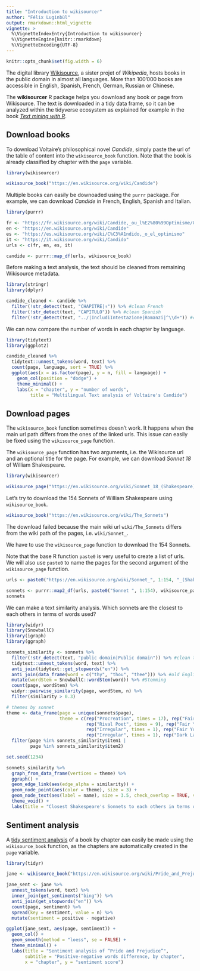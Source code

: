 ```yaml
---
title: "Introduction to wikisourcer"
author: "Félix Luginbül"
output: rmarkdown::html_vignette
vignette: >
  %\VignetteIndexEntry{Introduction to wikisourcer}
  %\VignetteEngine{knitr::rmarkdown}
  %\VignetteEncoding{UTF-8}
---
```


```r
knitr::opts_chunk$set(fig.width = 6)
```

The digital library [Wikisource](https://wikisource.org/), a sister projet of *Wikipedia*, hosts books in the public domain in almost all languages. More than 100'000 books are accessible in English, Spanish, French, German, Russian or Chinese.

The **wikisourcer** R package helps you download any book or page from Wikisource. The text is downloaded in a tidy data frame, so it can be analyzed within the tidyverse ecosystem as explained for example in the book *[Text mining with R](https://www.tidytextmining.com)*.

## Download books

To download Voltaire's philosophical novel *Candide*, simply paste the url of the table of content into the ```wikisource_book``` function. Note that the book is already classified by chapter with the ```page``` variable.

```r
library(wikisourcer)

wikisource_book("https://en.wikisource.org/wiki/Candide")
```

Multiple books can easily be downoaded using the ```purrr``` package. For example, we can download *Candide* in French, English, Spanish and Italian.

```r
library(purrr)

fr <- "https://fr.wikisource.org/wiki/Candide,_ou_l%E2%80%99Optimisme/Garnier_1877"
en <- "https://en.wikisource.org/wiki/Candide"
es <- "https://es.wikisource.org/wiki/C%C3%A1ndido,_o_el_optimismo"
it <- "https://it.wikisource.org/wiki/Candido"
urls <- c(fr, en, es, it)

candide <- purrr::map_df(urls, wikisource_book)
```

Before making a text analysis, the text should be cleaned from remaining Wikisource metadata.

```r
library(stringr)
library(dplyr)

candide_cleaned <- candide %>%
  filter(!str_detect(text, "CHAPITRE|↑")) %>% #clean French
  filter(!str_detect(text, "CAPITULO")) %>% #clean Spanish
  filter(!str_detect(text, "../|IncludiIntestazione|Romanzi|^\\d+")) #clean Italian
```

We can now compare the number of words in each chapter by language.

```r
library(tidytext)
library(ggplot2)

candide_cleaned %>%
  tidytext::unnest_tokens(word, text) %>%
  count(page, language, sort = TRUE) %>%
  ggplot(aes(x = as.factor(page), y = n, fill = language)) +
    geom_col(position = "dodge") +
    theme_minimal() +
    labs(x = "chapter", y = "number of words",
         title = "Multilingual Text analysis of Voltaire's Candide")
```

## Download pages

The ```wikisource_book``` function sometimes doesn't work. It happens when the main url path differs from the ones of the linked urls. This issue can easily be fixed using the ```wikisource_page``` function.

The ```wikisource_page``` function has two arguments, i.e. the Wikisource url and an optional title for the page. For example, we can download *Sonnet 18* of William Shakespeare.

```r
library(wikisourcer)

wikisource_page("https://en.wikisource.org/wiki/Sonnet_18_(Shakespeare)", "Sonnet 18")
```

Let's try to download the 154 Sonnets of William Shakespeare using ```wikisource_book```.

```r
wikisource_book("https://en.wikisource.org/wiki/The_Sonnets")
```

The download failed because the main wiki url ```wiki/The_Sonnets``` differs from the wiki path of the pages, i.e. ```wiki/Sonnet_```.

We have to use the ```wikisource_page``` function to download the 154 Sonnets. 

Note that the base R function ```paste0``` is very useful to create a list of urls. We will also use ```paste0``` to name the pages for the second argument of the ```wikisource_page``` function.

```r
urls <- paste0("https://en.wikisource.org/wiki/Sonnet_", 1:154, "_(Shakespeare)") #154 urls

sonnets <- purrr::map2_df(urls, paste0("Sonnet ", 1:154), wikisource_page)
sonnets
```

We can make a text similarity analysis. Which sonnets are the closest to each others in terms of words used?

```r
library(widyr)
library(SnowballC)
library(igraph)
library(ggraph)

sonnets_similarity <- sonnets %>%
  filter(!str_detect(text, "public domain|Public domain")) %>% #clean text
  tidytext::unnest_tokens(word, text) %>%
  anti_join(tidytext::get_stopwords("en")) %>%
  anti_join(data_frame(word = c("thy", "thou", "thee"))) %>% #old English stopwords
  mutate(wordStem = SnowballC::wordStem(word)) %>% #Stemming
  count(page, wordStem) %>%
  widyr::pairwise_similarity(page, wordStem, n) %>%
  filter(similarity > 0.3)

# themes by sonnet 
theme <- data_frame(page = unique(sonnets$page),
                    theme = c(rep("Procreation", times = 17), rep("Fair Youth", times = 60),
                              rep("Rival Poet", times = 9), rep("Fair Youth", times = 12),
                              rep("Irregular", times = 1), rep("Fair Youth", times = 26),
                              rep("Irregular", times = 1), rep("Dark Lady", times = 28))) %>%
  filter(page %in% sonnets_similarity$item1 |
         page %in% sonnets_similarity$item2)

set.seed(1234)

sonnets_similarity %>%
  graph_from_data_frame(vertices = theme) %>%
  ggraph() +
  geom_edge_link(aes(edge_alpha = similarity)) +
  geom_node_point(aes(color = theme), size = 3) +
  geom_node_text(aes(label = name), size = 3.5, check_overlap = TRUE, vjust = 1) +
  theme_void() +
  labs(title = "Closest Shakespeare's Sonnets to each others in terms of words used")

```

## Sentiment analysis

A [tidy sentiment analysis](https://www.tidytextmining.com/sentiment.html) of a book by chapter can easily be made using the ```wikisource_book``` function, as the chapters are automatically created in the ```page``` variable.

```r
library(tidyr)

jane <- wikisource_book("https://en.wikisource.org/wiki/Pride_and_Prejudice")

jane_sent <- jane %>%
  unnest_tokens(word, text) %>%
  inner_join(get_sentiments("bing")) %>%
  anti_join(get_stopwords("en")) %>%
  count(page, sentiment) %>%
  spread(key = sentiment, value = n) %>%
  mutate(sentiment = positive - negative)

ggplot(jane_sent, aes(page, sentiment)) +
  geom_col() +
  geom_smooth(method = "loess", se = FALSE) +
  theme_minimal() +
  labs(title = "Sentiment analysis of “Pride and Prejudice”",
       subtitle = "Positive-negative words difference, by chapter",
       x = "chapter", y = "sentiment score")
```
